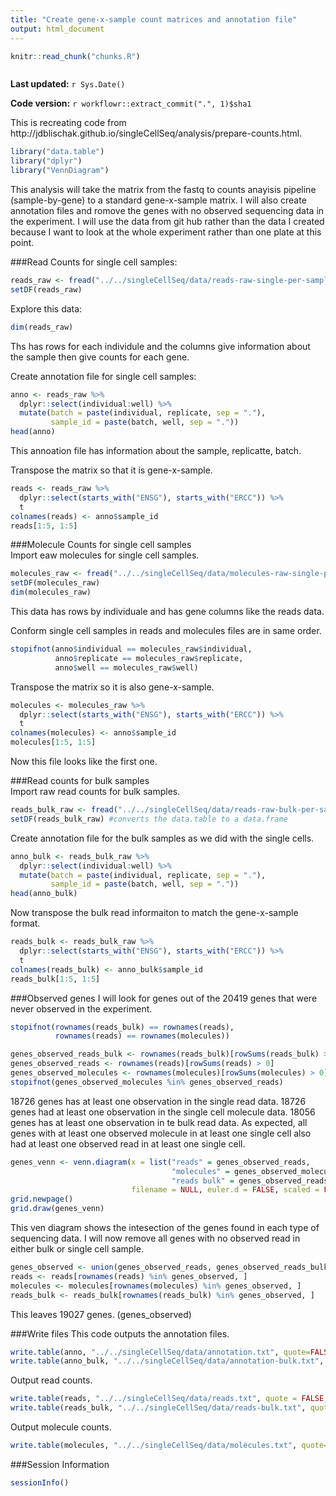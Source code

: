 ```yaml
---
title: "Create gene-x-sample count matrices and annotation file"
output: html_document
---
```

```r
knitr::read_chunk("chunks.R")
```

```r
```


**Last updated:** `r Sys.Date()`

**Code version:** `r workflowr::extract_commit(".", 1)$sha1`

This is recreating code from http://jdblischak.github.io/singleCellSeq/analysis/prepare-counts.html.

```r
library("data.table")
library("dplyr")
library("VennDiagram")
```

This analysis will take the matrix from the fastq to counts anayisis pipeline (sample-by-gene) to a standard gene-x-sample matrix. I will also create annotation files and romove the genes with no observed sequencing data in the experiment. I will use the data from git hub rather than the data I created because I want to look at the whole experiment rather than one plate at this point.  

###Read Counts for single cell samples: 
```r
reads_raw <- fread("../../singleCellSeq/data/reads-raw-single-per-sample.txt")
setDF(reads_raw)
```

Explore this data:
```r
dim(reads_raw)

```

Ths has rows for each individule and the columns give information about the sample then give counts for each gene.  
  
  
Create annotation file for single cell samples: 
```r
anno <- reads_raw %>%
  dplyr::select(individual:well) %>%
  mutate(batch = paste(individual, replicate, sep = "."),
         sample_id = paste(batch, well, sep = "."))
head(anno)
```

This annoation file has information about the sample, replicatte, batch.

Transpose the matrix so that it is gene-x-sample. 

```r
reads <- reads_raw %>%
  dplyr::select(starts_with("ENSG"), starts_with("ERCC")) %>%
  t
colnames(reads) <- anno$sample_id
reads[1:5, 1:5]
```

###Molecule Counts for single cell samples  
Import eaw molecules for single cell samples.

```r
molecules_raw <- fread("../../singleCellSeq/data/molecules-raw-single-per-sample.txt")
setDF(molecules_raw)
dim(molecules_raw)
```

This data has rows by individuale and has gene columns like the reads data. 

Conform single cell samples in reads and molecules files are in same order. 

```r
stopifnot(anno$individual == molecules_raw$individual,
          anno$replicate == molecules_raw$replicate,
          anno$well == molecules_raw$well)
```


Transpose the matrix so it is also gene-x-sample.  

```r
molecules <- molecules_raw %>%
  dplyr::select(starts_with("ENSG"), starts_with("ERCC")) %>%
  t
colnames(molecules) <- anno$sample_id
molecules[1:5, 1:5]
```
Now this file looks like the first one.

###Read counts for bulk samples  
Import raw read counts for bulk samples.  

```r
reads_bulk_raw <- fread("../../singleCellSeq/data/reads-raw-bulk-per-sample.txt")
setDF(reads_bulk_raw) #converts the data.table to a data.frame

```

Create annotation file for the bulk samples as we did with the single cells. 

```r
anno_bulk <- reads_bulk_raw %>%
  dplyr::select(individual:well) %>%
  mutate(batch = paste(individual, replicate, sep = "."),
         sample_id = paste(batch, well, sep = "."))
head(anno_bulk)
```

Now transpose the bulk read informaiton to match the gene-x-sample format.  

```r
reads_bulk <- reads_bulk_raw %>%
  dplyr::select(starts_with("ENSG"), starts_with("ERCC")) %>%
  t
colnames(reads_bulk) <- anno_bulk$sample_id
reads_bulk[1:5, 1:5]
```

###Observed genes 
I will look for genes out of the 20419 genes that were never observed in the experiment. 
```r
stopifnot(rownames(reads_bulk) == rownames(reads),
          rownames(reads) == rownames(molecules))

genes_observed_reads_bulk <- rownames(reads_bulk)[rowSums(reads_bulk) > 0]
genes_observed_reads <- rownames(reads)[rowSums(reads) > 0]
genes_observed_molecules <- rownames(molecules)[rowSums(molecules) > 0]
stopifnot(genes_observed_molecules %in% genes_observed_reads)
```
18726 genes has at least one observation in the single read data. 18726 genes had at least one observation in the single cell molecule data. 18056 genes has at least one observation in te bulk read data. As expected, all genes with at least one observed molecule in at least one single cell also had at least one observed read in at least one single cell.  

```r
genes_venn <- venn.diagram(x = list("reads" = genes_observed_reads,
                                    "molecules" = genes_observed_molecules,
                                    "reads bulk" = genes_observed_reads_bulk),
                           filename = NULL, euler.d = FALSE, scaled = FALSE)
grid.newpage()
grid.draw(genes_venn)
```

This ven diagram shows the intesection of the genes found in each type of sequencing data. I will now remove all genes with no observed read in either bulk or single cell sample.

```r
genes_observed <- union(genes_observed_reads, genes_observed_reads_bulk)
reads <- reads[rownames(reads) %in% genes_observed, ]
molecules <- molecules[rownames(molecules) %in% genes_observed, ]
reads_bulk <- reads_bulk[rownames(reads_bulk) %in% genes_observed, ]
```

This leaves 19027 genes. (genes_observed)  

###Write files 
This code outputs the annotation files.  
```r
write.table(anno, "../../singleCellSeq/data/annotation.txt", quote=FALSE, sep="\t", row.names = FALSE)
write.table(anno_bulk, "../../singleCellSeq/data/annotation-bulk.txt", quote=FALSE, sep = "\t", row.names=FALSE)
```

Output read counts. 
```r
write.table(reads, "../../singleCellSeq/data/reads.txt", quote = FALSE, sep = "\t", col.names = NA)
write.table(reads_bulk, "../../singleCellSeq/data/reads-bulk.txt", quote=FALSE, sep="\t", col.names = NA)

```
Output molecule counts.  
```r
write.table(molecules, "../../singleCellSeq/data/molecules.txt", quote= FALSE, sep= "\t", col.names = NA)
```

###Session Information
```r
sessionInfo()
```


